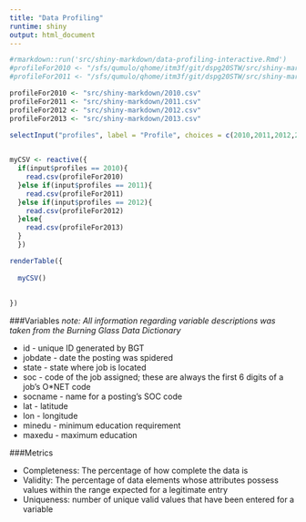```yaml
---
title: "Data Profiling"
runtime: shiny
output: html_document  
--- 
```



```r
#rmarkdown::run('src/shiny-markdown/data-profiling-interactive.Rmd')
#profileFor2010 <- "/sfs/qumulo/qhome/itm3f/git/dspg20STW/src/shiny-markdown/2010.csv"
#profileFor2011 <- "/sfs/qumulo/qhome/itm3f/git/dspg20STW/src/shiny-markdown/2011.csv"

profileFor2010 <- "src/shiny-markdown/2010.csv"
profileFor2011 <- "src/shiny-markdown/2011.csv"
profileFor2012 <- "src/shiny-markdown/2012.csv" 
profileFor2013 <- "src/shiny-markdown/2013.csv"

selectInput("profiles", label = "Profile", choices = c(2010,2011,2012,2013))
 
```

```r

myCSV <- reactive({
  if(input$profiles == 2010){
    read.csv(profileFor2010)
  }else if(input$profiles == 2011){ 
    read.csv(profileFor2011)
  }else if(input$profiles == 2012){
    read.csv(profileFor2012)  
  }else{
    read.csv(profileFor2013)
  }
  })

renderTable({
  
  myCSV()
  
  
}) 


```

###Variables
*note: All information regarding variable descriptions was taken from the Burning Glass Data Dictionary*

* id - unique ID generated by BGT 
* jobdate - date the posting was spidered 
* state - state where job is located
* soc - code of the job assigned; these are always the first 6 digits of a job's O*NET code
* socname - name for a posting's SOC code
* lat - latitude
* lon - longitude
* minedu - minimum education requirement
* maxedu - maximum education  

###Metrics

* Completeness: The percentage of how complete the data is
* Validity: The percentage of data elements whose attributes possess values within the range expected for a legitimate entry
* Uniqueness: number of unique valid values that have been entered for a variable
